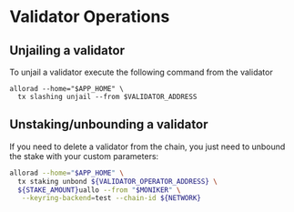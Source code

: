# Validator Operations

## Unjailing a validator

To unjail a validator execute the following command from the validator

```Text bash
allorad --home="$APP_HOME" \
  tx slashing unjail --from $VALIDATOR_ADDRESS
```

## Unstaking/unbounding a validator

If you need to delete a validator from the chain, you just need to unbound the stake with your custom parameters:

```bash
allorad --home="$APP_HOME" \
  tx staking unbond ${VALIDATOR_OPERATOR_ADDRESS} \
  ${STAKE_AMOUNT}uallo --from "$MONIKER" \
   --keyring-backend=test --chain-id ${NETWORK}
```
